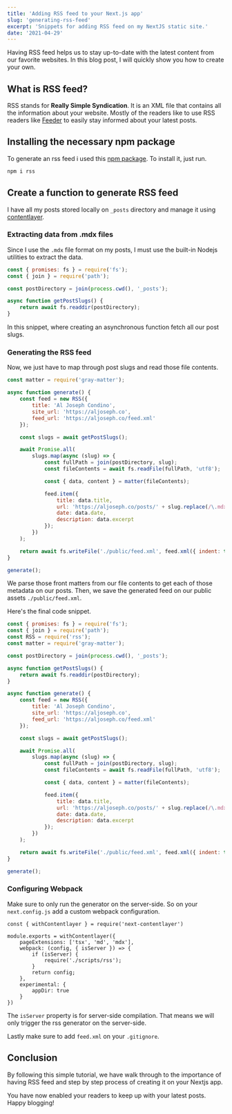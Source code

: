 ```yaml
---
title: 'Adding RSS feed to your Next.js app'
slug: 'generating-rss-feed'
excerpt: 'Snippets for adding RSS feed on my NextJS static site.'
date: '2021-04-29'
---
```


Having RSS feed helps us to stay up-to-date with the latest content from our favorite websites. In this blog post, I will quickly show you how to create your own.

## What is RSS feed?

RSS stands for **Really Simple Syndication**. It is an XML file that contains all the information about your website. Mostly of the readers like to use RSS readers like [Feeder](https://feeder.co/) to easily stay informed about your latest posts.

## Installing the necessary npm package

To generate an rss feed i used this [npm package](https://www.npmjs.com/package/rss). To install it, just run.

```bash
npm i rss
```

## Create a function to generate RSS feed

I have all my posts stored locally on `_posts` directory and manage it using [contentlayer](https://www.contentlayer.dev/). 

### Extracting data from .mdx files

Since I use the `.mdx` file format on my posts, I must use the built-in Nodejs utilities to extract the data.

```js
const { promises: fs } = require('fs');
const { join } = require('path');

const postDirectory = join(process.cwd(), '_posts');

async function getPostSlugs() {
	return await fs.readdir(postDirectory);
}
```

In this snippet, where creating an asynchronous function fetch all our post slugs.

### Generating the RSS feed

Now, we just have to map through post slugs and read those file contents.

```js
const matter = require('gray-matter');

async function generate() {
	const feed = new RSS({
		title: 'Al Joseph Condino',
		site_url: 'https://aljoseph.co',
		feed_url: 'https://aljoseph.co/feed.xml'
	});

	const slugs = await getPostSlugs();

	await Promise.all(
		slugs.map(async (slug) => {
			const fullPath = join(postDirectory, slug);
			const fileContents = await fs.readFile(fullPath, 'utf8');

			const { data, content } = matter(fileContents);

			feed.item({
				title: data.title,
				url: 'https://aljoseph.co/posts/' + slug.replace(/\.mdx?/, ''),
				date: data.date,
				description: data.excerpt
			});
		})
	);

	return await fs.writeFile('./public/feed.xml', feed.xml({ indent: true }));
}

generate();
```

We parse those front matters from our file contents to get each of those metadata on our posts. Then, we save the generated feed on our public assets `./public/feed.xml`.

Here's the final code snippet.

```js
const { promises: fs } = require('fs');
const { join } = require('path');
const RSS = require('rss');
const matter = require('gray-matter');

const postDirectory = join(process.cwd(), '_posts');

async function getPostSlugs() {
	return await fs.readdir(postDirectory);
}

async function generate() {
	const feed = new RSS({
		title: 'Al Joseph Condino',
		site_url: 'https://aljoseph.co',
		feed_url: 'https://aljoseph.co/feed.xml'
	});

	const slugs = await getPostSlugs();

	await Promise.all(
		slugs.map(async (slug) => {
			const fullPath = join(postDirectory, slug);
			const fileContents = await fs.readFile(fullPath, 'utf8');

			const { data, content } = matter(fileContents);

			feed.item({
				title: data.title,
				url: 'https://aljoseph.co/posts/' + slug.replace(/\.mdx?/, ''),
				date: data.date,
				description: data.excerpt
			});
		})
	);

	return await fs.writeFile('./public/feed.xml', feed.xml({ indent: true }));
}

generate();
```

### Configuring Webpack

Make sure to only run the generator on the server-side. So on your `next.config.js` add a custom webpack configuration.

```js{5-10}
const { withContentlayer } = require('next-contentlayer')

module.exports = withContentlayer({
	pageExtensions: ['tsx', 'md', 'mdx'],
	webpack: (config, { isServer }) => {
		if (isServer) {
			require('./scripts/rss');
		}
		return config;
	},
	experimental: {
		appDir: true
	}
})
```

The `isServer` property is for server-side compilation. That means we will only trigger the rss generator on the server-side.

Lastly make sure to add `feed.xml` on your `.gitignore`.

## Conclusion

By following this simple tutorial, we have walk through to the importance of having RSS feed and step by step process of creating it on your Nextjs app.

You have now enabled your readers to keep up with your latest posts. Happy blogging!
